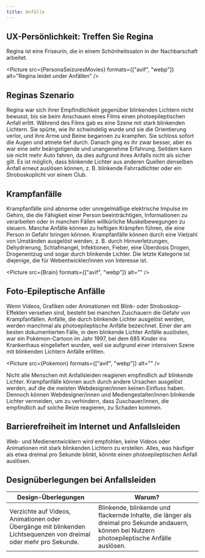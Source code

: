 ```yaml
---
title: Anfälle
---
```




## UX-Persönlichkeit: Treffen Sie Regina

Regina ist eine Friseurin, die in einem Schönheitssalon in der Nachbarschaft arbeitet.

<Picture
  src={PersonaSeizuresMovies}
  formats={["avif", "webp"]}
  alt="Regina leidet under Anfällen"
/>

## Reginas Szenario

Regina war sich ihrer Empfindlichkeit gegenüber blinkenden Lichtern nicht bewusst,
bis sie beim Anschauen eines Films einen photoepileptischen Anfall erlitt. Während
des Films gab es eine Szene mit stark blinkenden Lichtern. Sie spürte, wie ihr
schwindelig wurde und sie die Orientierung verlor, und ihre Arme und Beine begannen
zu krampfen. Sie schloss sofort die Augen und atmete tief durch. Danach ging es ihr
zwar besser, aber es war eine sehr beängstigende und unangenehme Erfahrung. Seitdem
kann sie nicht mehr Auto fahren, da dies aufgrund ihres Anfalls nicht als sicher
gilt. Es ist möglich, dass blinkende Lichter aus anderen Quellen denselben Anfall
erneut auslösen können, z. B. blinkende Fahrradlichter oder ein Stroboskoplicht
vor einem Club.

## Krampfanfälle

Krampfanfälle sind abnorme oder unregelmäßige elektrische Impulse im Gehirn, die
die Fähigkeit einer Person beeinträchtigen, Informationen zu verarbeiten oder
in manchen Fällen willkürliche Muskelbewegungen zu steuern. Manche Anfälle können
zu heftigen Krämpfen führen, die eine Person in Gefahr bringen können. Krampfanfälle
können durch eine Vielzahl von Umständen ausgelöst werden, z. B. durch Hirnverletzungen,
Dehydrierung, Schlafmangel, Infektionen, Fieber, eine Überdosis Drogen, Drogenentzug
und sogar durch blinkende Lichter. Die letzte Kategorie ist diejenige, die für
Webentwickler/innen von Interesse ist.

<Picture src={Brain} formats={["avif", "webp"]} alt="" />

## Foto-Epileptische Anfälle

Wenn Videos, Grafiken oder Animationen mit Blink- oder Stroboskop-Effekten versehen
sind, besteht bei manchen Zuschauern die Gefahr von Krampfanfällen. Anfälle, die
durch blinkende Lichter ausgelöst werden, werden manchmal als photoepileptische
Anfälle bezeichnet. Einer der am besten dokumentierten Fälle, in dem blinkende
Lichter Anfälle auslösten, war ein Pokémon-Cartoon im Jahr 1997, bei dem 685 Kinder
ins Krankenhaus eingeliefert wurden, weil sie aufgrund einer intensiven Szene mit
blinkenden Lichtern Anfälle erlitten.

<Picture src={Pokemon} formats={["avif", "webp"]} alt="" />

Nicht alle Menschen mit Anfallsleiden reagieren empfindlich auf blinkende Lichter.
Krampfanfälle können auch durch andere Ursachen ausgelöst werden, auf die die
meisten Webdesigner/innen keinen Einfluss haben. Dennoch können Webdesigner/innen
und Mediengestalter/innen blinkende Lichter vermeiden, um zu verhindern, dass
Zuschauer/innen, die empfindlich auf solche Reize reagieren, zu Schaden kommen.

## Barrierefreiheit im Internet und Anfallsleiden

Web- und Medienentwicklern wird empfohlen, keine Videos oder Animationen mit stark
blinkenden Lichtern zu erstellen. Alles, was häufiger als etwa dreimal pro Sekunde
blinkt, könnte einen photoepileptischen Anfall auslösen.

## Designüberlegungen bei Anfallsleiden

<table>
  <thead>
    <tr>
      <th>Design-Überlegungen</th>
      <th>Warum?</th>
    </tr>
  </thead>
  <tbody>
    <tr>
      <td data-label="Design-Überlegungen">
        Verzichte auf Videos, Animationen oder Übergänge mit blinkenden
        Lichtsequenzen von dreimal oder mehr pro Sekunde.
      </td>
      <td data-label="Warum?">
        Blinkende, blinkende und flackernde Inhalte, die länger als dreimal pro
        Sekunde andauern, können bei Nutzern photoepileptische Anfälle auslösen.
      </td>
    </tr>
  </tbody>
</table>
